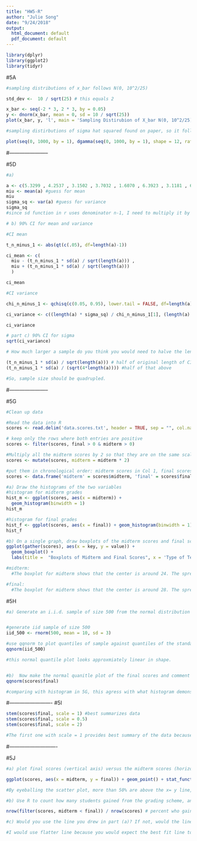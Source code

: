 ```yaml
---
title: "HW5-R"
author: "Julie Song"
date: "9/24/2018"
output:
  html_document: default
  pdf_document: default
---
```


```r
library(dplyr)
library(ggplot2)
library(tidyr)

```

#5A

```r

#sampling distributions of x_bar follows N(0, 10^2/25)

std_dev <-  10 / sqrt(25) # this equals 2

x_bar <- seq(-2 * 3, 2 * 3, by = 0.05)
y <- dnorm(x_bar, mean = 0, sd = 10 / sqrt(25))
plot(x_bar, y, 'l', main = 'Sampling Distirubion of X_bar N(0, 10^2/25)', xlab = 'X bar', ylab = 'Probability Density')
```

```r
#sampling distirbutions of sigma hat squared found on paper, so it follows Gamma(12, 1/8)

plot(seq(0, 1000, by = 1), dgamma(seq(0, 1000, by = 1), shape = 12, rate = 1/8), 'l', main = 'Sampling Distribution of Sgma Hat, Gamma (12, 1/8)', xlab = 'Sigma Hat', ylab = 'Probability Density' )

```

#-----------------------

#5D
```r
#a)

a <- c(5.3299 , 4.2537 , 3.1502 , 3.7032 , 1.6070 , 6.3923 , 3.1181 , 6.5941 , 3.5281 , 4.7433 , 0.1077 , 1.5977 , 5.4920 , 1.7220 , 4.1547 , 2.2799)
miu <- mean(a) #guess for mean
miu
sigma_sq <- var(a) #guess for variance
sigma_sq
#since sd function in r uses denominator n-1, I need to multiply it by sqrt(n-1 / n) to get population variance 

```

```r
# b) 90% CI for mean and variance

#CI mean

t_n_minus_1 <- abs(qt(c(.05), df=length(a)-1))

ci_mean <- c(
  miu - (t_n_minus_1 * sd(a) / sqrt(length(a))) , 
  miu + (t_n_minus_1 * sd(a) / sqrt(length(a)))
  )

ci_mean

#CI variance

chi_n_minus_1 <- qchisq(c(0.05, 0.95), lower.tail = FALSE, df=length(a)-1)

ci_variance <- c((length(a) * sigma_sq) / chi_n_minus_1[1], (length(a) * sigma_sq) / chi_n_minus_1[2])

ci_variance

```

```r
# part c) 90% CI for sigma
sqrt(ci_variance)

```

```r
# How much larger a sample do you think you would need to halve the length of the CI for mean?

(t_n_minus_1 * sd(a) / sqrt(length(a))) # half of original length of CI for mean
(t_n_minus_1 * sd(a) / (sqrt(4*length(a)))) #half of that above

#So, sample size should be quadrupled. 
```


#-----------------------

#5G
```r
#Clean up data

#Read the data into R
scores <- read.delim('data.scores.txt', header = TRUE, sep = "", col.names = c('final', 'midterm'))

# keep only the rows where both entries are positive
scores <- filter(scores, final > 0 & midterm > 0)

#Multiply all the midterm scores by 2 so that they are on the same scale as the final
scores <- mutate(scores, midterm = midterm * 2)

#put them in chronological order: midterm scores in Col 1, final scores in Col 2. 
scores <- data.frame('midterm' = scores$midterm, 'final' = scores$final)

```


```r
#a) Draw the histograms of the two variables
#histogram for midterm grades
hist_m <- ggplot(scores, aes(x = midterm)) + 
  geom_histogram(binwidth = 1)
hist_m
```

```r
#histogram for final grades
hist_f <- ggplot(scores, aes(x = final)) + geom_histogram(binwidth = 1)
hist_f

```


```r
#b) On a single graph, draw boxplots of the midterm scores and final scores. Comment on what the boxplot tells you about the center, spread, and skewness of the distributions, and compare with the histograms in part (a).
ggplot(gather(scores), aes(x = key, y = value)) + 
  geom_boxplot() + 
  labs(title =  "Boxplots of Midterm and Final Scores", x = 'Type of Test', y = 'Scores')

#midterm: 
  #The boxplot for midterm shows that the center is around 24. The spread of the data is shown by quartiles, 50% of the data are concentrated between first quartile (25 percentile) of 18 and third quartile (75 percentile) of 32. This boxplot demonstrates that the distribution of midterm scores is slightly left skewed, which coincides with the slight left-skewed shape of histogram for midterm above. 

#final: 
  #The boxplot for midterm shows that the center is around 28. The spread of the data is shown by quartiles, 50% af the data are concentrated between first quartile (25 percentile) of 22 and third quartile (75 percentile) of 32. This boxplot demonstrates that the distribution of midterm scores is more left skewed compared to that of midterm, and this also matches with left skewed distribution of final scores demonstrated above with histogram. 

```

#5H
```r
#a) Generate an i.i.d. sample of size 500 from the normal distribution with mean 10 and SD 3. Use qqnorm to plot the quantiles of your sample against the quantiles of the standard normal. This is called a normal quantile plot. Does the plot look linear?


#generate iid sample of size 500 
iid_500 <- rnorm(500, mean = 10, sd = 3)

#use qqnorm to plot quantiles of sample against quantiles of the standard normal
qqnorm(iid_500)

#this normal quantile plot looks approxmiately linear in shape. 


#b)  Now make the normal quanitle plot of the final scores and comment on linearity. Compare with the histogram in Problem 5G.
qqnorm(scores$final)

#comparing with histogram in 5G, this agress with what histogram demonstrates. The normal quantile plot of the final scores is not linear, meaning that it's not standard normal. Because it's not linear, it agrees with the histogram in 5G which is left skewed. 

```

#-------------------------
#5I

```r
stem(scores$final, scale = 1) #best summarizes data
stem(scores$final, scale = 0.5)
stem(scores$final, scale = 2)

#The first one with scale = 1 provides best summary of the data because if scale is 0.5, plot length is too short, and if scale is 2, then plot length is too long, and it provides too much info, giving more noises and does not provide the best summary of the data. 

```

#----------------------------

#5J
```r
#a) plot final scores (vertical axis) versus the midterm scores (horizontal axis) and draw x = y line

ggplot(scores, aes(x = midterm, y = final)) + geom_point() + stat_function(fun = function(x){y = x})

#By eyeballing the scatter plot, more than 50% are above the x= y line, so more than 50% of students benefitted from this policy. 

```


```r
#b) Use R to count how many students gained from the grading scheme, and check that this number is consistent with your eyeballed estimate in (a).

nrow(filter(scores, midterm < final)) / nrow(scores) # percent who gained from the grading scheme was greater than 50%, which is about 59.3%

```

```r
#c) Would you use the line you drew in part (a)? If not, would the line you use be flatter (smaller slope) or steeper than the line in (a)? 

#I would use flatter line because you would expect the best fit line to be somewhere around averge so that 50% of the data is above and below the line because best guess we always have is the mean. 

```




